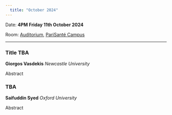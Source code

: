 ```yaml
---
  title: "October 2024"
---
```


Date: **4PM Friday 11th October 2024**

Room: [Auditorium](../psc_rooms.qmd), [PariSanté Campus](https://maps.app.goo.gl/cpFoxoZgbT6HCV6x9)

------------------------------------------------------------------------

### Title TBA

**Giorgos Vasdekis** *Newcastle University*

Abstract

### TBA

**Saifuddin Syed** *Oxford University*

Abstract
